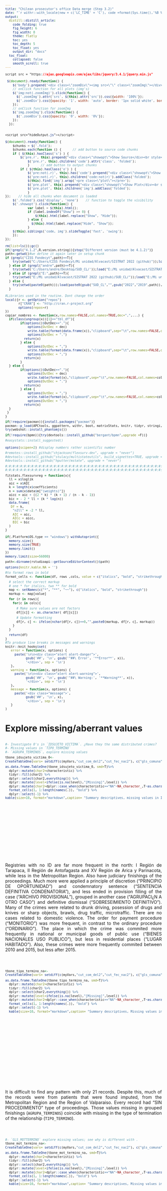 ```yaml
---
title: "Chilean prosecutor's office Data merge (Step 3.2)"
date: "`r withr::with_locale(new = c('LC_TIME' = 'C'), code =format(Sys.time(),'%B %d, %Y'))`"
output:
  distill::distill_article:
    code_folding: true
    fig_height: 6
    fig_width: 8
    theme: flatly
    toc: yes
    toc_depth: 5
    toc_float: yes
    output_dir: "docs"
  toc_float:
    collapsed: false
    smooth_scroll: true
---
```


```css
script src = "https://ajax.googleapis.com/ajax/libs/jquery/3.4.1/jquery.min.js"
```

```js
 $(document).ready(function() {
    $('body').prepend('<div class=\"zoomDiv\"><img src=\"\" class=\"zoomImg\"></div>');
    // onClick function for all plots (img's)
    $('img:not(.zoomImg)').click(function() {
      $('.zoomImg').attr('src', $(this).attr('src')).css({width: '100%'});
      $('.zoomDiv').css({opacity: '1', width: 'auto', border: '1px solid white', borderRadius: '5px', position: 'fixed', top: '50%', left: '50%', marginRight: '-50%', transform: 'translate(-50%, -50%)', boxShadow: '0px 0px 50px #888888', zIndex: '50', overflow: 'auto', maxHeight: '100%'});
    });
    // onClick function for zoomImg
    $('img.zoomImg').click(function() {
      $('.zoomDiv').css({opacity: '0', width: '0%'}); 
    });
  });
  
```

```css
<script src="hideOutput.js"></script> 
```

```js
$(document).ready(function() {    
	$chunks = $('.fold');    
	$chunks.each(function () {      // add button to source code chunks     
	if ( $(this).hasClass('s') ) {       
		$('pre.r', this).prepend("<div class=\"showopt\">Show Source</div><br style=\"line-height:22px;\"/>");
       		$('pre.r', this).children('code').attr('class', 'folded');     
       		}      // add button to output chunks     
		if ( $(this).hasClass('o') ) {       
			$('pre:not(.r)', this).has('code').prepend("<div class=\"showopt\">Show Output</div><br style=\"line-height:22px;\"/>");       
			$('pre:not(.r)', this).children('code:not(r)').addClass('folded');        // add button to plots       
			$(this).find('img').wrap('<pre class=\"plot\"></pre>');       
			$('pre.plot', this).prepend("<div class=\"showopt\">Show Plot</div><br style=\"line-height:22px;\"/>");       
			$('pre.plot', this).children('img').addClass('folded');      
			}   
});    // hide all chunks when document is loaded   
	$('.folded').css('display', 'none')    // function to toggle the visibility   
	$('.showopt').click(function() {     
			var label = $(this).html();     
			if (label.indexOf("Show") >= 0) {       
				$(this).html(label.replace("Show", "Hide"));     
			} else {
			  $(this).html(label.replace("Hide", "Show"));     
			}     
	$(this).siblings('code, img').slideToggle('fast', 'swing');   
	}); 
}); 

```

```{=html}
<style type="text/css">
.showopt {   
  background-color: #004c93;   color: #FFFFFF;    width: 100px;   height: 20px;   text-align: center;   vertical-align: middle !important;   float: right;   font-family: sans-serif;   border-radius: 8px; 
  }

.showopt:hover {     
        background-color: #dfe4f2;
        color: #004c93; 
        }  
pre.plot {   
        background-color: white !important; 
        } 
.tablelines table, .tablelines td, .tablelines th {
        border: 1px solid black;
        }

.centrado {
    text-align: center;
}

.table.center {
    margin-left:auto; 
    margin-right:auto;
  }

/* https://vivekjaiskumar.medium.com/css-is-and-not-selector-17c942ec83f :is()*/

/* Applies to outputs that are not code other than R*/

pre {
  overflow-x: auto !important;
}
pre code {
  word-wrap: normal !important;
  white-space: pre !important;
}
/*
pre:not(.sourceCode) { 
  white-space: nowrap !important;
}
*/
.sourceCode { /* Important gives precedence  */
  font-size: 10px !important;
  line-height: 50% !important;
}

body{ /* Normal  */
      text-align: justify;
  }

.superbigimage{
    overflow-y:scroll;
    height:350px;
    white-space: nowrap;
    overflow-x: auto; 
    width:100%;
}
.superbigimage img{
    overflow-y: scroll;
    overflow-x: hidden;
}

.message { color:#446C6E; font-family: monospace;font-size: 10px; line-height: 110%; font-weight: bold;}
div.blue { background-color:#e6f0ff; border-radius: 5px; padding: 5px; text-align: justify;}
div.red { background-color:#e6bab1; border-radius: 5px; padding: 5px; text-align: justify;}

.pandoc-table { /* Should add !important; but it seems no necessary  */
  margin-left:auto; /* To center */
  margin-right:auto;
  border-collapse: collapse;
  table-layout: auto;
  font-size: 11px;
  overflow-y: auto;
  max-height:450px !important;
  white-space: nowrap;
  overflow-x: auto; 
  width:450px;
}

.pandoc-table th {/* header */
text-align: center !important;
font-size: 10px;
padding: 0px;
}

.pandoc-table td {
text-align: left !important;
font-size: 9px;
padding: 0px;
}

.pandoc-table caption {
    text-align: left !important;
    font-size: 11px !important;
}

.controlly{
    overflow-y:scroll;
    height:350px;
    overflow-x: scroll; 
}

</style>
```
```{=html}
<!-- We gotta do each function to hide code and outputs per section, by every ID, we gotta create a different function -->
<script>
function myFunction1() {
    var x = document.getElementById("myDIV");
    if (x.style.display === "none") {
        x.style.display = "block";
    } else {
        x.style.display = "none";
    }
}
</script>

<script>
function myFunction2() {
    var x = document.getElementById("myDIV2");
    if (x.style.display === "none") {
        x.style.display = "block";
    } else {
        x.style.display = "none";
    }
}
</script>
```

```r
rm(list=ls());gc()
if(!grepl("4.1.2",R.version.string)){stop("Different version (must be 4.1.2)")}
path<-getwd()#we define it again later in setup chunk
if (grepl("CISS Fondecyt",path)==T){
    try(setwd("C:/Users/CISS Fondecyt/Mi unidad/Alvacast/SISTRAT 2022 (github)"));load("C:/Users/CISS Fondecyt/Mi unidad/Alvacast/SISTRAT 2022 (github)/12.Rdata")
  } else if (grepl("andre",path)==T){
    try(setwd('C:/Users/andre/Desktop/SUD_CL/'));load("E:/Mi unidad/Alvacast/SISTRAT 2022 (github)/12.Rdata")
  } else if (grepl("E:",path)==T){
    try(setwd("E:/Mi unidad/Alvacast/SISTRAT 2022 (github)/SUD_CL/"));load("E:/Mi unidad/Alvacast/SISTRAT 2022 (github)/12.Rdata")
  } else {
    try(setwd(paste0(path)));load(paste0(gsub("SUD_CL","",gsub("2022","2019",path)),"/12.Rdata"))
  }
```

```r
#Libraries used in the routine. Dont change the order
local({r <- getOption("repos")
       r["CRAN"] <- "http://cran.r-project.org" 
       options(repos=r)
})
copiar_nombres <- function(x,row.names=FALSE,col.names=TRUE,dec=",",...) {
  if(class(ungroup(x))[1]=="tbl_df"){
        if(options()$OutDec=="."){
            options(OutDec = dec)
            write.table(format(data.frame(x)),"clipboard",sep="\t",row.names=FALSE,col.names=col.names,...)
            options(OutDec = ".")
          return(x)
        } else {
            options(OutDec = ",")
            write.table(format(data.frame(x)),"clipboard",sep="\t",row.names=FALSE,col.names=col.names,...)
            options(OutDec = ",")
          return(x)    
        }
  } else {
        if(options()$OutDec=="."){
            options(OutDec = dec)
            write.table(format(x),"clipboard",sep="\t",row.names=FALSE,col.names=col.names,...)
            options(OutDec = ".")
          return(x)
        } else {
            options(OutDec = ",")
            write.table(format(x),"clipboard",sep="\t",row.names=FALSE,col.names=col.names,...)
            options(OutDec = ",")
          return(x)       
  }
 }
}  

if(!require(pacman)){install.packages("pacman")}
pacman::p_load(APCtools, ggpattern, withr, boot, matrixStats, knitr, tidyr, stringi,stringr, ggplot2, Hmisc, kableExtra, plotly, janitor, rbokeh, zoo, broom, sqldf, devtools, codebook, data.table, panelr, RColorBrewer, lsmeans, finalfit, ggiraph, sf, treemapify, dplyr, tidyverse, epiR, survminer, ggfortify, survMisc, foreign, reshape2, stargazer, tableone, MatchIt, cobalt, eha, igraph, Amelia, DiagrammeR, DiagrammeRsvg, rsvg, mstate, htmltools, webshot, flexsurv, muhaz, Metrics, rpivotTable, caret, polycor, ClusterR, flextable, ggstatsplot, ggside, daff, explore, sjPlot, compareGroups, job, missForest, showtext, ggpattern, distill, showtext, googleVis, tidylog, magick, dlookr, easystats, tidylog, install=F)
try(webshot::install_phantomjs())

if(!require(bpmn)){try(devtools::install_github("bergant/bpmn",upgrade =F))}

#easystats::install_suggested()


options(scipen=2) #display numbers rather scientific number

#remotes::install_github("chjackson/flexsurv-dev", upgrade = "never")
#devtools::install_github("stulacy/multistateutils", build_vignettes=TRUE, upgrade = "never")
#devtools::install_github("hputter/mstate", upgrade = "never")

#:#:#:#:#:#:#:#:#:#:#:#:#:#:#:#:#:#:#:#:#:#:#:#:#:#:#:#:#:#:#:#:#:#:#:#:#:#:#:#:#:#:#:#:#:#:#:#:#:#:#:#:#:#:#:
#:#:#:#:#:#:#:#:#:#:#:#:#:#:#:#:#:#:#:#:#:#:#:#:#:#:#:#:#:#:#:#:#:#:#:#:#:#:#:#:#:#:#:#:#:#:#:#:#:#:#:#:#:#:#:

fitstats.flexsurvreg = function(x){
  ll = x$loglik
  aic = x$AIC
  k = length(x$coefficients)
  n = sum(x$data$m["(weights)"])
  aicc = aic + ((2 * k) * (k + 1) / (n - k - 1))
  bic = - 2 * ll + (k * log(n))
  data.frame(
   Df = k,
    "n2ll" = -2 * ll,
    AIC = aic,
    AICc = aicc,
    BIC = bic
  )
}


if(.Platform$OS.type == "windows") withAutoprint({
  memory.size()
  memory.size(TRUE)
  memory.limit()
})
memory.limit(size=56000)

path<-dirname(rstudioapi::getSourceEditorContext()$path)

options(knitr.kable.NA = '')

#to format rows in bold
format_cells <- function(df, rows ,cols, value = c("italics", "bold", "strikethrough")){

  # select the correct markup
  # one * for italics, two ** for bold
  map <- setNames(c("*", "**", "~~"), c("italics", "bold", "strikethrough"))
  markup <- map[value]  

  for (r in rows){
    for(c in cols){

      # Make sure values are not factors
      df[[c]] <- as.character( df[[c]])

      # Update formatting
      df[r, c] <- ifelse(nchar(df[r, c])==0,"",paste0(markup, df[r, c], markup))
    }
  }

  return(df)
}
#To produce line breaks in messages and warnings
knitr::knit_hooks$set(
   error = function(x, options) {
     paste('\n\n<div class="alert alert-danger">',
           gsub('##', '\n', gsub('^##\ Error', '**Error**', x)),
           '</div>', sep = '\n')
   },
   warning = function(x, options) {
     paste('\n\n<div class="alert alert-warning">',
           gsub('##', '\n', gsub('^##\ Warning:', '**Warning**', x)),
           '</div>', sep = '\n')
   },
   message = function(x, options) {
     paste('<div class="message">',
           gsub('##', '\n', x),
           '</div>', sep = '\n')
   }
)
```

# Explore missing/aberrant values

::: controlly
```r
#- Investigate 0's in `IDSUJETO_VICTIMA`. ¿Have they the same distributed crimes?
#- Missing values in `TIPO_TERMINO`
#- `AGRUPA_TERMINOS`, explore missing values

tbone_idsujeto_victima_0<-
CreateTableOne(vars= setdiff(c(myVars,"cut_com_del2","cut_fec_nac2"), c("gls_comuna", "gls_sitiosuceso","tipo_sujeto_vic", "gls_materia", "encontrado_como_victima",  "reg")), data=  dplyr::mutate(Base_fiscalia_v7, idsujeto_victima_0=ifelse(idsujeto_victima==0,1,0),cut_fec_nac2=cut2(imp_birth_date, cuts=as.Date(attr(binning(as.numeric(imp_birth_date)),"breaks"))),cut_com_del2=cut2(fec_comision_simple, cuts=as.Date(attr(binning(as.numeric(fec_comision_simple)),"breaks")))) %>% data.table(), factorVars = setdiff(catVars, c("gls_comuna", "gls_sitiosuceso", "reg")), smd=T, strata=c("idsujeto_victima_0"), addOverall = T, includeNA=T,test=T)

as.data.frame.TableOne(tbone_idsujeto_victima_0, smd=T)%>% 
  dplyr::mutate(char2=characteristic) %>% 
  tidyr::fill(char2) %>% 
  dplyr::select(char2,everything()) %>% 
  dplyr::mutate(level=ifelse(is.na(level),"[Missing]",level)) %>% 
  dplyr::mutate(char2=dplyr::case_when(characteristic=="NA"~NA_character_,T~as.character(characteristic))) %>% 
  format_cells(1, 1:length(names(.)), "bold") %>%
  dplyr::select(-1) %>% 
kable(size=10, format="markdown",caption= "Summary descriptives, missing values in ID of the victim (1)")
```
:::

<br>

Registries with no ID are far more frequent in the north: I Región de Tarapaca, II Región de Antofagasta and XV Región de Arica y Parinacota, while less in the Metropolitan Region. Also have judiciary finishings of the proceedings. Much more were applied a principle of discretion ("PRINCIPIO DE OPORTUNIDAD") and condemnatory sentence ("SENTENCIA DEFINITIVA CONDENATORIA"), and less ended in provision filling of the case ("ARCHIVO PROVISIONAL"), grouped in another case ("AGRUPACI¿N A OTRO CASO") and definitive dismissal ("SOBRESEIMIENTO DEFINITIVO"). Many of the crimes were related to drunk driving, posession of drugs and knives or sharp objects, brawls, drug traffic, microtraffic. There are no cases related to domestic violence. The order for payment procedure ("MONITORIO") was more frequent, in contrast to the ordinary procedure ("ORDINARIO"). The place in which the crime was commited more frequently in national or municipal goods of public use ("BIENES NACIONALES USO PUBLICO"), but less in residential places ("LUGAR HABITADO"). Also, these crimes were more frequently commited between 2010 and 2015, but less after 2015.

<br>

::: controlly
```r
tbone_tipo_termino_na<-
CreateTableOne(vars= setdiff(c(myVars,"cut_com_del2","cut_fec_nac2"), c("gls_comuna", "gls_sitiosuceso", "tipo_sujeto_vic ", "reg", "gls_materia")), data=  dplyr::mutate(Base_fiscalia_v7, tipo_termino_NA=ifelse(is.na(tipo_termino),1,0),cut_fec_nac2=cut2(imp_birth_date, cuts=as.Date(attr(binning(as.numeric(imp_birth_date)),"breaks"))),cut_com_del2=cut2(fec_comision_simple, cuts=as.Date(attr(binning(as.numeric(fec_comision_simple)),"breaks")))) %>% data.table(), factorVars = setdiff(catVars, c("gls_comuna", "gls_sitiosuceso", "reg")), smd=T, strata="tipo_termino_NA", addOverall = T, includeNA=T,test=T)

as.data.frame.TableOne(tbone_tipo_termino_na, smd=T)%>% 
  dplyr::mutate(char2=characteristic) %>% 
  tidyr::fill(char2) %>% 
  dplyr::select(char2,everything()) %>% 
  dplyr::mutate(level=ifelse(is.na(level),"[Missing]",level)) %>% 
  dplyr::mutate(char2=dplyr::case_when(characteristic=="NA"~NA_character_,T~as.character(characteristic))) %>%
  format_cells(1, 1:length(names(.)), "bold") %>%
  dplyr::select(-1) %>% 
  kable(size=10, format="markdown",caption= "Summary descriptives, Missing values in Termination of the relationship(1)", format.args = list(decimal.mark = ".", big.mark = ","))
```
:::

<br>

It is difficult to find any pattern with only 21 records. Despite this, much of the records were from patients that were found imputed, from the Metropolitan Region and the Region of Valparaiso. Every record had "SIN PROCEDIMIENTO" type of proceedings. Those values missing in grouped finishings (`AGRUPA_TERMINOS`) coincide with missing in the type of termination of the relationship (`TIPO_TERMINO`).

<br>

::: controlly
```r
#- `GLS_MOTTERMINO` explore missing values; see why is different with . 
tbone_mot_termino_na<-
CreateTableOne(vars= setdiff(c(myVars,"cut_com_del2","cut_fec_nac2"), c("gls_comuna", "gls_sitiosuceso", "tipo_sujeto_vic ", "reg", "gls_mottermino", "encontrado_como_victima","gls_materia")), data=  dplyr::mutate(Base_fiscalia_v7, mot_termino_NA=ifelse(is.na(gls_mottermino),1,0),cut_fec_nac2=cut2(imp_birth_date, cuts=as.Date(attr(binning(as.numeric(imp_birth_date)),"breaks"))),cut_com_del2=cut2(fec_comision_simple, cuts=as.Date(attr(binning(as.numeric(fec_comision_simple)),"breaks")))) %>% data.table(), factorVars = setdiff(catVars, c("gls_comuna", "gls_sitiosuceso", "reg", "tipo_termino")), smd=T, strata=c("mot_termino_NA","encontrado_como_imputado"), addOverall = T, includeNA=T,test=T)

as.data.frame.TableOne(tbone_mot_termino_na, smd=T)%>% 
  dplyr::mutate(char2=characteristic) %>% 
  tidyr::fill(char2) %>% 
  dplyr::select(char2,everything()) %>% 
  dplyr::mutate(level=ifelse(is.na(level),"[Missing]",level)) %>% 
  dplyr::mutate(char2=dplyr::case_when(characteristic=="NA"~NA_character_,T~as.character(characteristic))) %>% 
  format_cells(1, 1:length(names(.)), "bold") %>%
  dplyr::select(-1) %>% 
  kable(size=10, format="markdown",caption= "Summary descriptives, Missing values in the Cause of termination of the relationship(1) & Found as an imputed (YES)")  
```
:::

<br>

As seen in the Table above, people missing values in the cause of the termination of the relationship (`GLS_MOTTERMINO`) were more frequently found as an imputed, had no records in in the type of termination "SALIDA NO JUDICIAL" and much more in "SALIDA JUDICIAL" (judicial intervention rather no judicial intervention). In summary, these cases correspond to suspended proceedings (non-missing values in `GLS_MOTSUSPENSION`). Also these records seem to be linked with compensation agreements, temporary dismissal, and conditional suspension of proceedings. Were more frequent in crimes such as thefts ("HURTOS"), injuries, but less frequent in misdemeanours ("FALTAS") or burglaries ("ROBOS"). They also were more frequent in cases with a relation to VIF. They also were more frequent in the Metropolitan Region, but less frequent in the Region of Valparaiso. Notably, these cases does not seem to have further changes in the causes (`MARCA_SUSPENSION_43` to `CLASIFICACION_PENA_55`). Another characteristic worth mentioning is that these type of records have continued to grow steadily since 2015 in the date of the commission of the crime.

We also explored end of the proceedings with `r message(paste0("Administrative annulment:\n(p= ",format(nrow(unique(subset(Base_fiscalia_v7,agrupa_terminos=="ANULACI¿N ADMINISTRATIVA","rut_enc_saf"))),big.mark=","),";\n RUCs= ", format(nrow(unique(subset(Base_fiscalia_v7,agrupa_terminos=="ANULACI¿N ADMINISTRATIVA","ruc"))), big.mark=","),";\nn= ", format(nrow(subset(Base_fiscalia_v7,agrupa_terminos=="ANULACI¿N ADMINISTRATIVA","rut_enc_saf")), big.mark=",")))`.

<br>

::: controlly
```r
tbone_agrup_ter_anul<-
CreateTableOne(vars= setdiff(c(myVars,"cut_com_del2","cut_fec_nac2"), c("gls_comuna", "gls_sitiosuceso", "tipo_sujeto_vic ", "reg", "gls_mottermino", "encontrado_como_victima", "gls_materia")), data=  dplyr::mutate(Base_fiscalia_v7, agrupa_terminos_anul=ifelse(agrupa_terminos=="ANULACI¿N ADMINISTRATIVA",1,0),cut_fec_nac2=cut2(imp_birth_date, cuts=as.Date(attr(binning(as.numeric(imp_birth_date)),"breaks"))),cut_com_del2=cut2(fec_comision_simple, cuts=as.Date(attr(binning(as.numeric(fec_comision_simple)),"breaks")))) %>% data.table(), factorVars = setdiff(catVars, c("gls_comuna", "gls_sitiosuceso", "reg", "tipo_termino")), smd=T, strata=c("agrupa_terminos_anul", "encontrado_como_imputado"), addOverall = T, includeNA=T,test=T)

as.data.frame.TableOne(tbone_agrup_ter_anul, smd=T)%>% 
  dplyr::mutate(char2=characteristic) %>% 
  tidyr::fill(char2) %>% 
  dplyr::select(char2,everything()) %>% 
  dplyr::mutate(level=ifelse(is.na(level),"[Missing]",level)) %>% 
  dplyr::mutate(char2=dplyr::case_when(characteristic=="NA"~NA_character_,T~as.character(characteristic))) %>% 
  format_cells(1, 1:length(names(.)), "bold") %>%
  dplyr::select(-1) %>% 
  kable(size=10, format="markdown",caption= "Summary descriptives, Values in the Cause of termination of the relationship, Administrative annulment(1) & Found as an imputed (YES)")
```
:::

<br>

Those records that were nullified as a type of termination of the relationship, were more frequently patients found as imputed, with more missing values in the type of victim. Also, more were concentrated in the Metropolitan Region & VIII Bio-Bio, but less were in VI Region of O'Higgins and VII Maule. More records had the value "DENUNCIADO" in the type of imputed, but less with the category "IMPUTADO". Lastly, every record were terminated without a proceeding ("SIN PROCEDIMIENTO"). Notably, these cases does not seem to have further changes in the causes (`MARCA_SUSPENSION_43` to `CLASIFICACION_PENA_55`).They also were much less frequent in cases with a relation to VIF. In terms of date of commision of the crime, there were more records in 2018 to 2020, but less from 1972 to 2011-05.

We also explored end of the proceedings with `r message(paste0("Grouped to another case:\n(p= ",format(nrow(unique(subset(Base_fiscalia_v7,agrupa_terminos=="AGRUPACI¿N A OTRO CASO","rut_enc_saf"))),big.mark=","),";\n RUCs= ", format(nrow(unique(subset(Base_fiscalia_v7,agrupa_terminos=="AGRUPACI¿N A OTRO CASO","ruc"))), big.mark=","),";\nn= ", format(nrow(subset(Base_fiscalia_v7,agrupa_terminos=="AGRUPACI¿N A OTRO CASO","rut_enc_saf")), big.mark=",")))`.

<br>

::: controlly
```r
tbone_agrup_ter_agrup<-
CreateTableOne(vars= setdiff(c(myVars,"cut_com_del2","cut_fec_nac2"), c("gls_comuna", "gls_sitiosuceso", "tipo_sujeto_vic ", "reg", "gls_mottermino", "encontrado_como_victima", "gls_materia")), data=  dplyr::mutate(Base_fiscalia_v7, agrupa_terminos_agrup=ifelse(agrupa_terminos=="AGRUPACI¿N A OTRO CASO",1,0),cut_fec_nac2=cut2(imp_birth_date, cuts=as.Date(attr(binning(as.numeric(imp_birth_date)),"breaks"))),cut_com_del2=cut2(fec_comision_simple, cuts=as.Date(attr(binning(as.numeric(fec_comision_simple)),"breaks")))) %>% data.table(), factorVars = setdiff(catVars, c("gls_comuna", "gls_sitiosuceso", "reg", "tipo_termino")), smd=T, strata=c("agrupa_terminos_agrup","encontrado_como_imputado"), addOverall = T, includeNA=T,test=T)

as.data.frame.TableOne(tbone_agrup_ter_agrup, smd=T)%>% 
  dplyr::mutate(char2=characteristic) %>% 
  tidyr::fill(char2) %>% 
  dplyr::select(char2,everything()) %>% 
  dplyr::mutate(level=ifelse(is.na(level),"[Missing]",level)) %>% 
  dplyr::mutate(char2=dplyr::case_when(characteristic=="NA"~NA_character_,T~as.character(characteristic))) %>% 
  format_cells(1, 1:length(names(.)), "bold") %>%
  dplyr::select(-1) %>% 
  kable(size=10, format="markdown",caption= "Summary descriptives, Values in the Cause of termination of the relationship, Grouped to another case(1) & Found as an imputed (YES)")
```
:::

<br>

Among those records grouped to another case, more cases were found as a victim, more committed the crime in the south of the Metropolitan Region and more corresponded to Region del Bio Bio. Every record finished with other terms as judiciary proceedings ("OTROS T¿RMINOS"), more  crimes against the public faith ("DELITOS CONTRA LA FE PÚBLICA"), more corresponded to crimes of criminal relevance ("HECHOS DE RELEVANCIA CRIMINAL"), less  misdemeanours ("FALTAS"), thefts ("HURTOS") and burglaries ("ROBOS"). Also more had a relationship with the victim because of domestic violence. Every record had a missing cause of suspension, possibly because every record had no proceedings. There are no sentences with imprisonment. Crimes were committed more frequently starting from 2017.

<br>

::: controlly
```r
#- `TIPO_SUJETO_VIC` that are victims and imputed at the same time

tbone_suj_vic_imp<-
CreateTableOne(vars= setdiff(c(myVars,"cut_com_del2","cut_fec_nac2"), c("gls_comuna", "gls_sitiosuceso", "tipo_sujeto_vic", "reg", "gls_mottermino", "encontrado_como_victima", "gls_materia")), data=  dplyr::mutate(Base_fiscalia_v7, vicimp=ifelse(encontrado_como_victima=="SI"& encontrado_como_imputado=="SI",1,0),cut_fec_nac2=cut2(imp_birth_date, cuts=as.Date(attr(binning(as.numeric(imp_birth_date)),"breaks"))),cut_com_del2=cut2(fec_comision_simple, cuts=as.Date(attr(binning(as.numeric(fec_comision_simple)),"breaks")))) %>% data.table(), factorVars = setdiff(catVars, c("gls_comuna", "gls_sitiosuceso", "reg", "tipo_termino")), smd=T, strata="vicimp", addOverall = T, includeNA=T,test=T)

as.data.frame.TableOne(tbone_suj_vic_imp, smd=T)%>% 
  dplyr::mutate(char2=characteristic) %>% 
  tidyr::fill(char2) %>% 
  dplyr::select(char2,everything()) %>% 
  dplyr::mutate(level=ifelse(is.na(level),"[Missing]",level)) %>% 
  dplyr::mutate(char2=dplyr::case_when(characteristic=="NA"~NA_character_,T~as.character(characteristic))) %>% 
  format_cells(1, 1:length(names(.)), "bold") %>%
  dplyr::select(-1) %>% 
  kable(size=10, format="markdown",caption= "Summary descriptives, Relationships of people both victim and accused(1)")
```
:::

<br>

All of the registries both accused and victim were indicated as a victim in the type of subject, were more frequently in the Metropolitan Region (excepting Western sector), more relationships ended without a judicial intervention, applying the principle of discretion ("PRINCIPIO DE OPORTUNIDAD"), compensation agreements ("ACUERDO REPARATORIO") or provision filling of the case ("ARCHIVO PROVISIONAL"), but less a condemnatory sentence ("SENTENCIA DEFINITIVA CONDENATORIA"). Most of them were inflictions/injuries ("LESIONES"). The proceedings corresponded more to ordinary ("ORDINARIO") or no proceedings, and were committed more in residential cohabited location.

<br>

::: controlly
```r
#- `TIPO_SUJETO_VIC` 

tbone_suj_tip_suj_novic<-
CreateTableOne(vars= setdiff(c(myVars,"cut_com_del2","cut_fec_nac2"), c("gls_comuna", "gls_sitiosuceso", "tipo_sujeto_vic", "reg", "encontrado_como_victima", "gls_mottermino")), data=  dplyr::mutate(Base_fiscalia_v7, diff_vic_tip_suj=ifelse((tipo_sujeto_vic==6),0,1),cut_fec_nac2=cut2(imp_birth_date, cuts=as.Date(attr(binning(as.numeric(imp_birth_date)),"breaks"))),cut_com_del2=cut2(fec_comision_simple, cuts=as.Date(attr(binning(as.numeric(fec_comision_simple)),"breaks")))) %>% data.table(), factorVars = setdiff(catVars, c("gls_comuna", "gls_sitiosuceso", "reg", "tipo_termino")), smd=T, strata="diff_vic_tip_suj", addOverall = T, includeNA=T,test=T)

as.data.frame.TableOne(tbone_suj_tip_suj_novic, smd=T)%>% 
  dplyr::mutate(char2=characteristic) %>% 
  tidyr::fill(char2) %>% 
  dplyr::select(char2,everything()) %>% 
  dplyr::mutate(level=ifelse(is.na(level),"[Missing]",level)) %>% 
  dplyr::mutate(char2=dplyr::case_when(characteristic=="NA"~NA_character_,T~as.character(characteristic))) %>% 
  format_cells(1, 1:length(names(.)), "bold") %>%
  dplyr::select(-1) %>% 
  kable(size=10, format="markdown",caption= "Summary descriptives, Types of Victim as Victim vs. Others (1)")
```
:::

<br>

Those cases in which the type of subject that is a victim did not have the value of "victim (6)", corresponded to records with the following characteristics: every record the patient was found as imputed, most ended with judiciary proceedings, had more condemnatory or of acquittal sentence ("SENTENCIA DEFINITIVA CONDENATORIA" and "ABSOLUTAORIA") and definitive dismissal ("SOBRESEIMIENTO DEFINITIVO") but less provision filling of the case ("ARHIVO PROVISIONAL"). Crimes were much more related to sex-related (specially one to a child under 14 years of age), quasi-delicts ("CUASIDELITOS") or against public trust ("CONTRA LA FE PÚBLICA"), less had a  relationship with the victim because of domestic violence, more were on ordinary proceedings ("ORDINARIO") and accelerated ("ABREVIADO"), while less on payment procedure (“MONITORIO”). Also more occured in residential places ("LUGAR HABITADO") while less in public or social associations ("ORGANIZACION PÚBLICA Y/O SOCIAL"). Less crimes were committed in the Metropolitan Region ("Región Metropolitana") de Santiago	but more in IV Región de Coquimbo. more patients were sentenced to a term of ordinary imprisonment ("PRESIDIO MENOR"), and more frequently from 1 to 60 days in prison. Also more crimes were committed between 1972- mid 2010, declining from 2018, and were more frequent in people born in 1992 and afterwards.

::: controlly
```r
table(Base_fiscalia_v7$region_delito,Base_fiscalia_v7$reg,Base_fiscalia_v7$gls_region, exclude=NULL) %>% melt() %>% dplyr::filter(value>0)%>% dplyr::arrange(Var1, -value) %>% 
  kable(size=10, format="markdown",caption= "Differences between 'region_delito', 'reg' and 'gls_region'", col.names=c("region_delito", "reg", "gls_region", "count"))
#it has "region metropolitana" alone
```
:::

<br>

We should use `region_delito`, because we are not trying to evaluate the performance of each prosecutor's office, but the crime itself. However `region_delito` have "Not defined" and blank values. For research purposes only, we replaced these values with the region of the office in which the patient participated as imputed or victim.

<br>

## Crimes

```r
# - `FAMILIA_DELITO` explore whether crimes that were in a family are no longer there or viceversa
message(paste0("Number of crime codes that are members of"));message(paste0("more than one family of crimes: ",
Base_fiscalia_v7 %>% 
    janitor::tabyl(cod_delito, familia_delito) %>% 
    data.frame() %>% 
    dplyr::mutate(sum_n=rowSums(dplyr::select(dplyr::mutate_all(.,~ifelse(.==0,0,1)),-1),na.rm=T)) %>%
  dplyr::filter(sum_n>1) %>% nrow()))
```

<br>

See cases in which `COD_DELITO` with value 0 is "Not defined"

```r
crime_cod_label<-
dplyr::distinct(Base_fiscalia_v7[,c("cod_delito","gls_materia")],cod_delito,.keep_all = T)

# - `COD_DELITO`. explore deprecated crimes
crimes_no_cases<-
Base_fiscalia_v7 %>% 
  dplyr::mutate(cut_fec_nac2=cut2(imp_birth_date, cuts=as.Date(attr(binning(as.numeric(imp_birth_date)),"breaks"))),cut_com_del2=cut2(fec_comision_simple-1, cuts=as.Date(attr(binning(as.numeric(fec_comision_simple)),"breaks")))) %>% data.table() %>% 
  janitor::tabyl(cut_com_del2,cod_delito) %>% 
  reshape2::melt() %>%
   dplyr::filter(value==0)%>%
  dplyr::distinct(variable)
# create a vector with crimes that have 0 cases in one determined date window

invisible("Its normal if there is a value that is not includeed in the categorization. It is because of the nature of the cut of equal parts in the dates")

(
Base_fiscalia_v7 %>% 
  dplyr::mutate(cut_fec_nac2=cut2(imp_birth_date, cuts=as.Date(attr(binning(as.numeric(imp_birth_date)),"breaks"))),cut_com_del2=cut2(fec_comision_simple-1, cuts=as.Date(attr(binning(as.numeric(fec_comision_simple)),"breaks")))) %>% data.table() %>% 
  janitor::tabyl(cut_com_del2,cod_delito) %>% 
  reshape2::melt() %>%
    dplyr::filter(cut_com_del2!="1972-12-20") %>% 
  ungroup()%>%
  dplyr::filter(variable %in% as.numeric(unlist(crimes_no_cases)))%>%
  dplyr::left_join(dplyr::mutate(crime_cod_label,cod_delito=as.factor(cod_delito)), by=c("variable"="cod_delito")) %>% 
  dplyr::mutate(var=factor(variable), lab=paste0("cod= ",var,"\ndetail= ",gls_materia,"\n Count= ",value), log_value=dplyr::case_when(value==1~0.345,value==0~log(1.1),T~log(value)))%>%
   dplyr::group_by(var)%>%
   ggplot(aes(x=cut_com_del2, y= jitter(log_value,factor = .5),color=var, group=var, text=lab))+
   geom_line()+ #position="stack"
    scale_color_manual(values= colorspace::rainbow_hcl(2e2))+
    theme_blank()+
    theme(legend.position='none')
)%>%
  ggplotly(tooltip="text") %>% 
  layout(xaxis= list(title= "Dates", tickangle= 90), yaxis= list(title = "count"))
```

<br>

::: controlly
```r
invisible("Its normal if there is a value that is not includeed in the categorization. It is because of the nature of the cut of equal parts in the dates")

Base_fiscalia_v7 %>% 
  dplyr::mutate(cut_fec_nac2=cut2(imp_birth_date, cuts=as.Date(attr(binning(as.numeric(imp_birth_date)),"breaks"))),cut_com_del2=cut2(fec_comision_simple-1, cuts=as.Date(attr(binning(as.numeric(fec_comision_simple)),"breaks")))) %>% data.table() %>% 
  janitor::tabyl(cut_com_del2,cod_delito) %>% 
  reshape2::melt() %>%
    dplyr::filter(cut_com_del2!="1972-12-20") %>% 
  dplyr::left_join(dplyr::mutate(crime_cod_label,cod_delito=as.factor(cod_delito)), by=c("variable"="cod_delito")) %>% 
  ungroup()%>%
  dplyr::filter(variable %in% as.numeric(unlist(crimes_no_cases)))%>%
#format_cells(1, 1:length(names(.)), "bold") %>%
  kable(size=10, format="markdown",caption= "Crimes that had a null count in one time window", col.names=c("Dates","Crime (Code)", "Count","Details"))
```
:::

<br>

We explored the relationship between the ID of the crime by each RUC, with the code of the crime.

::: controlly 
```r
#- Explore differences of `IDDELITO` with `cod_delito`.
Base_fiscalia_v7 %>% 
  dplyr::group_by(cod_delito,iddelito) %>% 
  summarise(n=n()) %>% 
  head(20) %>% 
  kable(size=10, format="markdown",caption= "ID of crimes in each cause, by the code of crime (First 20 cases)", col.names=c("Crime code","Crime ID", "Count")) 
```
:::

```r
message(paste0("More than one distinct crime codes by ID of crime= ",
Base_fiscalia_v7 %>% 
  dplyr::group_by(iddelito) %>% 
  summarise(n=n_distinct(cod_delito)) %>% 
  dplyr::filter(n>1) %>% 
  nrow()))
```

## End of the proceedings

::: controlly 
```r
table(Base_fiscalia_v7$tipo_termino,Base_fiscalia_v7$agrupa_terminos, Base_fiscalia_v7$gls_mottermino) %>% melt() %>% dplyr::arrange(Var1, Var2,-value) %>%  dplyr::filter(value!=0) %>% 
    kable(size=10, format="markdown",caption= "Differences between 'tipo_termino', 'agrupa_terminos' and 'gls_mottermino'", col.names=c("tipo_termino", "agrupa_terminos", "gls_mottermino","count"))
```
:::

<br>

We compared cases that ended with a condemnatory sentence vs. other types of endings.

<br>

::: controlly 
```r
tbone_sent_def_cond<-
CreateTableOne(vars= setdiff(c(myVars,"cut_com_del2","cut_fec_nac2"), c("gls_comuna", "gls_sitiosuceso", "tipo_sujeto_vic", "reg", "encontrado_como_victima", "gls_mottermino")), data=  dplyr::mutate(Base_fiscalia_v7, sent_def_cond=ifelse(agrupa_terminos=="SENTENCIA DEFINITIVA CONDENATORIA",1,0),cut_fec_nac2=cut2(imp_birth_date, cuts=as.Date(attr(binning(as.numeric(imp_birth_date)),"breaks"))),cut_com_del2=cut2(fec_comision_simple, cuts=as.Date(attr(binning(as.numeric(fec_comision_simple)),"breaks")))) %>% data.table(), factorVars = setdiff(catVars, c("gls_comuna", "gls_sitiosuceso", "reg", "tipo_termino")), smd=T, strata=c("sent_def_cond", "encontrado_como_imputado"), addOverall = T, includeNA=T,test=T)

as.data.frame.TableOne(tbone_sent_def_cond, smd=T)%>% 
  dplyr::mutate(char2=characteristic) %>% 
  tidyr::fill(char2) %>% 
  dplyr::select(char2,everything()) %>% 
  dplyr::mutate(level=ifelse(is.na(level),"[Missing]",level)) %>% 
  dplyr::mutate(char2=dplyr::case_when(characteristic=="NA"~NA_character_,T~as.character(characteristic))) %>% 
  format_cells(1, 1:length(names(.)), "bold") %>%
  dplyr::select(-1) %>% 
  kable(size=10, format="markdown",caption= "Summary descriptives, Condemnatory sentence (1) & Found as an imputed (YES)")
```
:::

<br>

We notice that records with condemnatory sentences were found exclusively as imputed. Also less frequently corresponded to patients found as victim as the type of victim. Were in concentrated more in Regions Antofagasta, Tarapaca, Los Lagos y Los Rios, but less in the Metropolitan Region. As expected, every record ended with judiciary proceedings. Cases had more misdemeanours ("FALTAS"), thefts ("HURTOS"), crimes of special laws ("DELITOS DE LEYES ESPECIALES"), and other crimes ("OTROS DELITOS"), while less economic and tax crimes ("DELITOS ECONÓMICOS Y TRIBUTARIOS") and crimes against personal freedom and privacy ("DELITOS CONTRA LA LIBERTAD E INTIMIDAD DE LAS PERSONAS"). here are less cases related to domestic violence. Regarding the judiciary procedures, the order for payment ("MONITORIO"), accelerated ("ABREVIADO") and simplified/streamlined ("SIMPLIFICADO") were more frequent. More crimes were committed in malls or business locals and public domains, while less at residential places (“LUGAR HABITADO”). More had more other precautionary measures (Art. 155), pretrial detention (PP), juvenile detention (IP). Crimes were committd more frequently between 2010 and mid-2011, and between February 2013 and June 2016, while less starting from June 2017 (**maybe due to delayed times in finishing the proceedings**). Patients born between 1930 and 1963 were less frequent, while more were born between July 1983 and 1992.

<br>

<!---
+ frecuente imputado
- sujeto víctima como víctima
+ Antofagasta, Tarapacá, Los lagos y Los Ríos
- RM Centro Norte, RM Occidente y RM Sur
Todos Salida Judicial 
+ TRÁFICO ILÍCITO DE DROGAS ART. 3 LEY Nº 20.000., ROBO EN LUGAR NO HABITADO. ART. 442., RIÑA PÚBLICA 496 Nº 10 CÓDIGO PENAL, RECEPTACIÓN. ART. 456 BIS A, PORTE DE ARMA CORTANTE O PUNZANTE (288 bis), PORTE ILEGAL DE ARMA DE FUEGO, MUNIC.Y OTR.SUJETAS A CONTROL,OTROS DELITOS DE LA LEY 20.000, OTROS DELITOS CONTEMPLADOS EN LEY DE PROPIEDAD INTELECTUAL, OTRAS FALTAS CÓDIGO PENAL, OCULTACIÓN DE IDENTIDAD 496 Nº5 CÓDIGO PENAL, OCULTACIÓN DE IDENT. CONTROL PREV. 496 Nº 5 Y 12 LEY 20.931, MICROTRÁFICO (TRÁFICO DE PEQUEÑAS CANTID. ART. 4 LEY 20000), HURTO SIMPLE POR UN VALOR DE MEDIA A 4 UTM, HURTO FALTA 494 BIS CÓDIGO PENAL, HOMICIDIO, FALTA DE RESPETO A LA AUTORIDAD PÚBLICA 495 Nº4 CÓDIGO PENAL, CONSUMO/PORTE EN LUG. PÚB.O PRIV. CON PREV.CONCIERTO(ART.50), CONSUMO/PORTE DE DROGAS EN LUGARES CALIFICADOS (ART.51), CONDUCCIÓN EBRIEDAD CON O SIN DAÑO O LES. LEVE 196 INC. 1, CONDUCCIÓN ESTADO DE EBRIEDAD CON RESULTADO DE LESIONES., CONDUC EBRIEDAD C/SUSP LICENCIA ART 196,209 LEY TRANSITO, ARROJAMIENTO DE PIEDRAS U OTROS OBJETOS (496 Nº26 Cód.Penal)			
- ROBO CON VIOLENCIA. ART.436 inc. 1º 433, 438, 439, ROBO CON INTIMIDACIÓN . ART. 433, 436 INC 1º 438., OTROS HECHOS, MALTRATO HABITUAL (VIOLENCIA INTRAFAMILIAR), LESIONES en general, ESTAFAS Y OTRAS DEFRAUDACIONES CONTRA PARTICULARES, DESACATO (Art. 240 Código de Procedimiento Civil), DAÑOS SIMPLES. ART. 487., DAÑO FALTA (495 N° 21 Código Penal) , CUASIDELITO DE LESIONES. ART 490, 491 INC 2° Y 492., AMENAZAS SIMPLES CONTRA PERSONAS Y PROPIEDADES ART. 296 Nº3., AMENAZAS CONDIC. CONTRA PERSONAS Y PROP. ART. 296 1 y 2, 297	
+ FALTAS,HURTOS,OTROS DELITOS, DELITOS DE LEYES ESPECIALES	
- DELITOS CONTRA LA LIBERTAD E INTIMIDAD DE LAS PERSONAS, DELITOS ECONÓMICOS Y TRIBUTARIOS.
- Relación VIFSAF
+ Procedimiento término: MONITORIO,ABREVIADO, SIMPLIFICADO; - MONITORIO, nadie SIN PROCEDIMIENTO
+ ESTABLECIMIENTO COMERCIAL, BIENES NACIONALES USO PUBLICO		
- LUGAR HABITADO O DESTINADO A LA HABITACION Y SUS DEPENDENCIAS
+ medidas_155, medidas_pp, medidas_ip , marca_suspension_43 
+ marca_pena_44, marca_multa_45 
+ Desde [2009-12-20, a ,2011-05-27; Desde 2013-02-23 a 2016-06-22
- Desde 2017-06-28,
- en nacidos desde 1930-01-18,1963-06-08
+ nacidos entre 1983-07-04 y 1992-12-13
--->

<br>

# Date of commission of the crime

we get a glance at the distribution of the dates.

```r
#invisible("see applyrulesage4 chunk in Fiscalia_merge2.Rmd")
#https://www.efta.int/sites/default/files/RvalPart3.pdf
#https://books.google.cl/books?id=3slJDwAAQBAJ&pg=PA160&lpg=PA160&dq=%22errorlocate%22&source=bl&ots=PjMI_G_1ja&sig=ACfU3U03eKo_UALC12_ND1oulbUB6iNsgg&hl=es-419&sa=X&ved=2ahUKEwjPx-ar9tr5AhWRBLkGHYbhBOE4HhDoAXoECAIQAw#v=onepage&q=%22errorlocate%22&f=false

cbind(cat="Date of comission of the crime",
      Base_fiscalia_v7 %>% 
          dplyr::summarise(min = min(fec_comision_simple, na.rm=T),
                           p025=as.Date(quantile(unclass(fec_comision_simple), .025, na.rm=T), origin = "1970-01-01"),p25=as.Date(quantile(unclass(fec_comision_simple), .25, na.rm=T), origin = "1970-01-01"), p50=as.Date(quantile(unclass(fec_comision_simple), .5, na.rm=T), origin = "1970-01-01"), p75=as.Date(quantile(unclass(fec_comision_simple), .75, na.rm=T), origin = "1970-01-01"), p975=as.Date(quantile(unclass(fec_comision_simple), .975, na.rm=T), origin = "1970-01-01"), max = max(fec_comision_simple, na.rm=T)))
```

<br>

We explored several characteristics of the date of commission of the crime.

```r
Base_fiscalia_v7 %>%
  dplyr::mutate(obs_age_com_crime= factor(dplyr::case_when(fec_comision_simple <"2010-01-01"~"a. Less 2010",edad_ter_rel_imp < edad_comision_imp~ "b. Age of termination of relationship < Age relationship", edad_comision_imp<0~ "c. Less 0 years age crime committed", edad_comision_imp < 18~ "d. Less 18 years age crime committed", is.na(edad_comision_imp)~"e. Missing age of crime comission", is.na(fec_comision_simple)~"f. Missing of date of crime comission", is.na(imp_birth_date)~ "g. MIssing birth date", T~"0. none"), levels=c("a. Less 2010", "b. Age of termination of relationship < Age relationship", "c. Less 0 years age crime committed", "d. Less 18 years age crime committed", "e. Missing age of crime commission", "f. Missing of date of crime commission", "g. Missing birth date", "0. none"))) %>% 
  #group_by(obs_age_com_crime) %>% 
  #summarise(obs_age_com_crime = n())
  janitor::tabyl(obs_age_com_crime, show_missing_levels = T) %>% 
  dplyr::mutate(percent=scales::percent(percent, accuracy = .1)) %>% 
  kable("markdown", caption= "Count of distinct cases ")
#- Crimes committed at an age lower than the date of birth
#- Edad de nacimiento, crimenes cometidos a una edad
```

`r invisible("Ver si por cada caso(RUC), hay distintos ID de sujetos imputados, pero para un único RUT")`

## Records w/ crimes committed before 2010

```r
#6- 984 < 14 años fecha de comisión: las 144 son responsabilidad mía, las otras no. Las primeras porque las manipulé y elegí el mal menor pero seguía existiendo mal (tal vez que el problema ahí es la fecha de comisión y no la de nacimiento). Las segundas ver cuál es el origen, ahí probablemente la fecha de nac no esté mal porque SENDA y PO tienen la misma. En los 2 casos, hacer tablitas para ver la razón de término de la causa y ver anomalías
#5- Investigar fechas de término <2010

#- Crimes committed before 2009-12-31 as.Date(quantile(unclass(Base_fiscalia_v7$fec_comision_simple), .05))
#- Crimes committed at a age lower than the date of birth
#- age of commission <14
#- Imputed age
#- Age of termination of the relationship prior to the date of comission of the crime
#- Add ten years to the age of comission and see if gets better
```

The lowest 5% of the dates of crimes committed were in `r as.Date(quantile(unclass(Base_fiscalia_v7$fec_comision_simple), .05))` or older. We decided to explore these entries.

```r
#- Crimes committed before 2009-12-31 as.Date(quantile(unclass(Base_fiscalia_v7$fec_comision_simple), .05))
#- Crimes committed at a age lower than the date of birth
#- age of commission <14
#- Imputed age
#- Age of termination of the relationship prior to the date of comission of the crime
#- Add ten years to the age of comission and see if gets better
if(no_mostrar==0){
    library(errorlocate)
    rules <- validator( grepl(obs,"22_3")==T
                      , fec_comision_simple < "2010-01-01"
                      , edad_comision_imp < 18
                      , edad_ter_rel_imp < edad_comision_imp # is implied
    )
    weight <- c(obs=1, fec_comision_simple=3, edad_comsion_imp=1,
                edad_ter_rel_imp=6)#
    errorlocate::locate_errors(Base_fiscalia_v7, rules, weight= weight)
}
#_#_#_#_#_#_#_#_#_#_#_#_#_#_#_#_#_#_#_#_#_#_#_#_#_#_#_#_
#_#_#_#_#_#_#_#_#_#_#_#_#_#_#_#_#_#_#_#_#_#_#_#_#_#_#_#_

message(
paste0("Crimes committed before 2010:\n(p= ",format(nrow(unique(subset(Base_fiscalia_v7,fec_comision_simple<"2010-01-01","rut_enc_saf"))),big.mark=","),";\n RUCs= ",
       format(nrow(unique(subset(Base_fiscalia_v7,fec_comision_simple<"2010-01-01","ruc"))), big.mark=","),";\nn= ",
       format(nrow(subset(Base_fiscalia_v7,fec_comision_simple<"2010-01-01","rut_enc_saf")), big.mark=","),")"))
```

<br>

::: controlly
```r
tbone_date_comission_perc_05<-
CreateTableOne(vars= setdiff(c(myVars,"cut_com_del2","cut_fec_nac2"), c("gls_comuna", "gls_sitiosuceso", "tipo_sujeto_vic", "reg", "gls_mottermino", "encontrado_como_victima", "gls_materia")), data=  dplyr::mutate(Base_fiscalia_v7, date_comission_perc_05=ifelse(fec_comision_simple<as.Date(quantile(unclass(Base_fiscalia_v7$fec_comision_simple), .05)),1,0),cut_fec_nac2=cut2(imp_birth_date, cuts=as.Date(attr(binning(as.numeric(imp_birth_date)),"breaks")))) %>% data.table(), factorVars = setdiff(catVars, c("gls_comuna", "gls_sitiosuceso", "reg", "tipo_termino")), smd=T, strata= c("date_comission_perc_05","encontrado_como_imputado"), addOverall = T, includeNA=T,test=T)

as.data.frame.TableOne(tbone_date_comission_perc_05, smd=T)%>% 
  dplyr::mutate(char2=characteristic) %>% 
  tidyr::fill(char2) %>% 
  dplyr::select(char2,everything()) %>% 
  dplyr::mutate(level=ifelse(is.na(level),"[Missing]",level)) %>% 
  dplyr::mutate(char2=dplyr::case_when(characteristic=="NA"~NA_character_,T~as.character(characteristic))) %>% 
format_cells(1, 1:length(names(.)), "bold") %>%
  dplyr::select(-1) %>% 
  kable(size=10, format="markdown",caption= "Summary descriptives, Date comission before percentile .05 (2010) & Found as an imputed (YES)")  
```
:::

<br>

More cases were found as imputed, more were from the Metropolitan Region, more relationships ended with a judicial intervention, more ended with dismissal of proceedings art.[240](http://iura.cl/cpp/240.html) but less were provision filling of the case ("ARCHIVO PROVISIONAL"). In terms of the types of crimes, misdemeanours ("FALTAS") were less frequent, but more inflictions/injuries ("LESIONES"). By contrast, much more suspended finishings of the proceedings ("SUSPENSION CONDICIONAL DEL PROCEDIMIENTO"). The proceedings corresponded more to ordinary ("ORDINARIO") or no proceedings. Also more had precautionary measures from art.  [155](http://iura.cl/cpp/155.html). Lastly, less were born after December, 1992.

```r
#APROPIACIÓN Y DISTRACCIÓN DE COTIZACIONES PREVISIONALES	
#APROPIACIÓN INDEBIDA (INCL. DEPOSITARIO ALZADO) ART.470 Nº1	
#CONSUMO/PORTE EN LUG. PÚB.O PRIV. CON PREV.CONCIERTO(ART.50)	 mucho menos
# DELITOS CONTRA LEY DE PROPIEDAD INTELECTUAL	(todos)
# casi todos los HURTO SIMPLE	
# todos INFRACCIONES A LA LEY DE SEG.NUCLEAR (Art.41 a 47 Ley 18302)	
#OTROS DELITOS CONTEMPLADOS EN LEY DE PROPIEDAD INTELECTUAL	 x3
# PORTE ILEGAL DE ARMA DE FUEGO, MUNIC.Y OTR.SUJETAS A CONTROL	x3
# PRESUNTA DESGRACIA	mucho menos
# PROMOVER O FACILITAR PROSTITUCIÓN DE MENORES . ART. 367.	x2
#TRÁFICO ILÍCITO DE DROGAS ART. 3 LEY Nº 20.000.  x2
# VIOLACIÓN DE MENOR DE 14 AÑOS. ART. 362.	x2
# VIOLACIÓN DE MAYOR DE 14 AÑOS. ART. 361.	x1.5
#	RIÑA PÚBLICA 496 Nº 10 CÓDIGO PENAL x3 menos
# RECEPTACIÓN. ART. 456 BIS A	x2
```  

<br>

::: controlly
```r

Base_fiscalia_v7 %>% 
dplyr::select(rut_enc_saf, encontrado_como_imputado, fec_comision_simple, fec_cbiorelacion_simple, edad_ter_rel_imp, edad_comision_imp, imp_birth_date, gls_region, gls_materia, agrupa_terminos, obs) %>% 
  dplyr::distinct(rut_enc_saf, .keep_all=T) %>% 
  dplyr::mutate(b=dplyr::if_else(edad_ter_rel_imp < edad_comision_imp,1,0,0)) %>% 
  dplyr::filter(fec_comision_simple<"2010-01-01") %>% 
  dplyr::arrange(b,fec_comision_simple) %>% 
  head(50) %>% 
  kable(size=10, format="markdown",caption= "Cases w/ crimes committed before 2010 (First 50 cases)") 

#- Delitos de violación <14a para los mas largo
#- Bigamia: dselitos permanentes, duración de la acción humanada exigida por el tipo penal // persona "que contrajere matrimonio estando válidamente casada". // Nos adelantamos a exponer la razón: cuando todo el mundo consideraba como un hecho absolutamente indiscutible el de la instantaneidad del delito de bigamia, conSUs consecuencias en materia de prescripción, nos ha tocado leer algunos fallos recientes emanados de la Corte Suprema, que vienen a romper el consenso de que dábamos cuenta en ~as páginas que preceden.
#- "Se produciría falta de concordancia y armonia entre los artículos 29 y 35 de la Ley de Matrimonio Civil al estimar que la acción penal y la pena del delito que  tipifica el artículo 382 del Código Penal, pueden ser  declaradas extinguidas por la prescripción en circunstancias de que civilmente la acción de nulidad de matrimonio celebrado con infracción del artículo 49, NQ 1 es imprescriptible ... El delito de bigamia no es de carácter instantáneo, sino que, por el contrario, es pennanente ..."
#- http://www.rdpucv.cl/index.php/rderecho/article/view/148/138

```
:::

<br>

## Records w/ relationship dates finished before the crime was committed


```r

invisible("No son mayores a 1 año")
invisible("algunos son 22_1_, por lo que fuern imputados")
invisible("ninguno de ellos fue cometido antes del 2010")

message(
    paste0("Relationship date finished before the crime was committed:\n(p= ",format(nrow(unique(subset(Base_fiscalia_v7,edad_ter_rel_imp < edad_comision_imp,"rut_enc_saf"))),big.mark=","),";\n RUCs= ",
           format(nrow(unique(subset(Base_fiscalia_v7,edad_ter_rel_imp < edad_comision_imp,"ruc"))), big.mark=","),";\nn= ",
           format(nrow(subset(Base_fiscalia_v7,edad_ter_rel_imp < edad_comision_imp,"rut_enc_saf")), big.mark=","),")"))

invisible("no hay más de un RUC en estos RUTs, pero aparecen más de una vez en la base") 
 # purrr::when(dplyr::filter(.,nchar(c_22_1_a1a_1234_ab2)>2) %>% nrow()>0 ~ stop("imputed age at admission lower than the age of onset of drug use in imputed"), ~.) %>% 
```


::: controlly
```r
Base_fiscalia_v7 %>%
    dplyr::filter(edad_ter_rel_imp < edad_comision_imp) %>% 
    dplyr::mutate(diff_bet_ter_com= edad_comision_imp-edad_ter_rel_imp) %>% 
    dplyr::select(rut_enc_saf, diff_bet_ter_com, encontrado_como_imputado, diff_bet_ter_com, fec_comision_simple, fec_cbiorelacion_simple, edad_ter_rel_imp, edad_comision_imp, imp_birth_date, gls_region, gls_materia, agrupa_terminos, obs)%>% 
  dplyr::arrange(-diff_bet_ter_com)  %>% 
  dplyr::mutate(diff_bet_ter_com=scales::percent(diff_bet_ter_com, .1)) %>% 
  kable(size=10, format="markdown",caption= "Cases w/ Age of finishing of relationship before the crimes being committed") 
```
:::

<br>

We decided to discard crimes committed before 2010. We also left as missing values the ID of subjects that were equal to 0. Lastly, we deleted the registries with Administrative annulment and grouped to another case.


```r
#entender los NAs, los No definidos, y cuál es la relación de las variables region
#luego limpiarlos
#no definido: region_delito , gls_parentesco poner como perdido, más una observación de reemplazo

#We should use `region_delito`, because we are not trying to evaluate the performance of each prosecutor's office, but the crime itself. However `region_delito` have "Not defined" and blank values. For research purposes only, we replaced these values with the region of the office in which the patient participated as imputed or victim.

#duplicated rows eliminated
eliminated_duplicates<-    
Base_fiscalia_v7 %>% 
 dplyr::mutate(rut_ruc= paste0(rut_enc_saf,"_",ruc)) %>% 
  dplyr::filter( rut_ruc %in% as.character(unlist(dplyr::distinct(dplyr::mutate(ungroup(subset(agrupacion_base,max>1)), rut_ruc=paste0(rut_enc_saf,"_",ruc)),rut_ruc)))) %>% 
  dplyr::group_by(rut_ruc) %>% 
     dplyr::mutate(rn_rut_ruc=dplyr::row_number()) %>% 
     dplyr::ungroup() %>% 
dplyr::filter(dplyr::case_when((rut_ruc %in% as.character(unlist(dplyr::distinct(dplyr::mutate(ungroup(subset(agrupacion_base,max>1)), rut_ruc=paste0(rut_enc_saf,"_",ruc)),rut_ruc)))) & rn_rut_ruc>1~F,T~T)) 

#_#_#_#_#_#_#_#_#_#_#_#_#_#_#_#_#_#_#_#_#_#_#_#_
#_#_#_#_#_#_#_#_#_#_#_#_#_#_#_#_#_#_#_#_#_#_#_#_#_#_#_#_
#_#_#_#_#_#_#_#_#_#_#_#_#_#_#_#_#_#_#_#_#_#_#_#_
Base_fiscalia_v8 <-
Base_fiscalia_v7 %>%
  dplyr::filter(fec_comision_simple>="2010-01-01", agrupa_terminos!="ANULACI¿N ADMINISTRATIVA", agrupa_terminos!="AGRUPACI¿N A OTRO CASO") %>% 
  dplyr::mutate(obs=dplyr::case_when(idsujeto_victima==0~glue::glue("{obs};3.3.1.Victim ID equals 0"),T~obs)) %>% 
  dplyr::mutate(idsujeto_victima= dplyr::case_when(idsujeto_victima==0 ~ NA_character_,T~ as.character(idsujeto_victima))) %>% 
  dplyr::mutate(rut_ruc= paste0(rut_enc_saf,"_",ruc)) %>% 
  dplyr::mutate(obs=dplyr::case_when(rut_ruc %in% unlist(dplyr::distinct(dplyr::mutate(ungroup(subset(agrupacion_base,max>1)), rut_ruc=paste0(rut_enc_saf,"_",ruc)),rut_ruc))~glue::glue("{obs};3.3.2.Duplicate entries in PO"),T~obs)) %>% 
  dplyr::group_by(rut_ruc) %>% 
  dplyr::mutate(rn_rut_ruc=dplyr::row_number()) %>% 
  dplyr::ungroup() %>% 
  #filter the 2nd observation from duplicated entries
  dplyr::filter(dplyr::case_when((rut_ruc %in% as.character(unlist(dplyr::distinct(dplyr::mutate(ungroup(subset(agrupacion_base,max>1)), rut_ruc=paste0(rut_enc_saf,"_",ruc)),rut_ruc)))) & rn_rut_ruc>1~F,T~T)) %>% 
  dplyr::select(-rn_rut_ruc, -rut_ruc) %>% 
  #Region of the crime, change according
    dplyr::mutate(obs=dplyr::case_when(region_delito=="No Definido"~glue::glue("{obs};3.3.3a.Not defined value in Region of Crime commission"), is.na(region_delito)~glue::glue("{obs};3.3.3b.Missing value in Region of Crime commission"),T~as.character(region_delito))) %>% 
        dplyr::mutate(region_delito_rec= dplyr::case_when(region_delito=="No Definido"~as.character(gls_region), is.na(region_delito)~as.character(gls_region),T~as.character(region_delito))) %>% 
  dplyr::mutate(region_delito_rec= dplyr::case_when(grepl("RM",region_delito_rec)~"Región Metropolitana de Santiago",T~as.character(region_delito_rec)))

#check if added rows
if(nrow(Base_fiscalia_v8)-nrow(Base_fiscalia_v7)>0){
  stop("Some rows were added in the imputation")}
```

<br>

  
```r
if(isTRUE(getOption('knitr.in.progress'))==T){
} else {
  #path<-ifelse(!grepl("$\\/",getwd()),paste0(getwd(),"/"),getwd())
  path<- getwd()
}

tab1_lab_aft_d<- paste0('Original C1 Dataset \n(n = ', formatC(nrow(CONS_C1), format='f', big.mark=',', digits=0), ';\npatients: ',formatC(CONS_C1%>% dplyr::distinct(HASH_KEY)%>% nrow(), format='f', big.mark=',', digits=0),')')
tab2_lab_aft_d<- paste0('&#8226;Remove duplicated entries\\\\\\l&#8226;Overlapping treatments of patients\\\\\\l&#8226;Intermediate treatment events (continuous referrals)    \\\\\\l')
tab3_lab_aft_d<- paste0('      C1 Dataset          \n(n = ', formatC(nrow(CONS_C1_df_dup_SEP_2020), format='f', big.mark=',', digits=0), ';\npatients: ',formatC(CONS_C1_df_dup_SEP_2020%>% dplyr::distinct(hash_key)%>% nrow(), format='f', big.mark=',', digits=0),')')
tab4_lab_aft_d<- paste0('Original Prosecutors Office\n(n = ',format(nrow(Base_fiscalia_v2),big.mark=","), 
                        ';\nCauses= ',Base_fiscalia_v2%>% dplyr::distinct(ruc)%>% nrow() %>% format(big.mark=','),
                        ';\nRel.=',Base_fiscalia_v2%>%dplyr::distinct(idrelacion)%>%nrow()%>%format(big.mark=','),
                        ';\nRUC_Vic_Imp=',Base_fiscalia_v2%>%dplyr::mutate(rel=paste0(ruc,"_",idsujeto_victima,"_",idsujeto_imputado,"_","iddelito"))%>%dplyr::distinct(rel)%>%nrow()%>%format(big.mark=','),
                        ';\nindividuals= ',Base_fiscalia_v2%>% dplyr::distinct(rut_enc_saf)%>% nrow() %>% format(big.mark=','),')')

#crimes committed after study follow-up
tab5_lab_aft_d1<-
    paste0("(p= ",format(nrow(unique(subset(Base_fiscalia_v2,fec_comision_simple>as.Date("2019-11-13"),"rut_enc_saf"))),big.mark=","),"; RUCs= ",
           format(nrow(unique(subset(Base_fiscalia_v2,fec_comision_simple>as.Date("2019-11-13"),"ruc"))), big.mark=","),";n= ",
           format(nrow(subset(Base_fiscalia_v2,fec_comision_simple>as.Date("2019-11-13"),"rut_enc_saf")), big.mark=","),")")
#erase entries with missing values in fec_comision_simple y termino_relacion_simple
leftovers_Base_fiscalia_v3<-
Base_fiscalia_v3 %>% 
  dplyr::left_join(after_imp_Base_fiscalia_v3_db[,c("rut_enc_saf","imp_birth_date","flowch_age")], by="rut_enc_saf") %>% 
  dplyr::rename("obs"="flowch_age") %>% 
  dplyr::mutate(imp_birth_date=dplyr::case_when(!is.na(imp_birth_date)~imp_birth_date,T~fec_nacimiento_simple))%>% dplyr::mutate(edad_comision_imp=as.numeric(fec_comision_simple-imp_birth_date)/365.25) %>% dplyr::mutate(edad_ter_rel_imp=as.numeric(termino_relacion_simple-imp_birth_date)/365.25) %>%
  #arrange the rut from the first date of comission of a crime, but we are not detecting if he/she is the victim or not
  dplyr::arrange(rut_enc_saf, edad_comision_imp) %>% #566884
  dplyr::filter(dplyr::case_when(!is.na(edad_comision_imp)~T,T~F)) %>% #566644
  dplyr::filter(imp_birth_date=="1900-01-01"|is.na(imp_birth_date))

tab5_lab_aft_d12<-
    paste0("(p= ",format(nrow(dplyr::distinct(leftovers_Base_fiscalia_v3,rut_enc_saf)),big.mark=","),"; RUCs= ",
           format(nrow(dplyr::distinct(leftovers_Base_fiscalia_v3,ruc)), big.mark=","),";n= ",
           format(nrow(leftovers_Base_fiscalia_v3), big.mark=","),")")

#minor to 14 years old
tab5_lab_aft_d13<-
    paste0("(p= ",format(nrow(dplyr::distinct(dplyr::filter(Base_fiscalia_v4,edad_comision_imp<14),rut_enc_saf)),big.mark=","),"; RUCs= ",
           format(nrow(dplyr::distinct(dplyr::filter(Base_fiscalia_v4,edad_comision_imp<14),ruc)), big.mark=","),";n= ",
           format(nrow(dplyr::filter(Base_fiscalia_v4,edad_comision_imp<14)), big.mark=","),")")

#Remove duplicated entries
tab5_lab_aft_d2<-
  paste0("(p= ",format(length(unique(eliminated_duplicates$rut_enc_saf)),big.mark=","),"; RUCs= ",
           format(length(unique(eliminated_duplicates$ruc)), big.mark=","),";n= ",
           format(nrow(eliminated_duplicates), big.mark=","),")")
#before 2010
 tab5_lab_aft_d3<-
    paste0("(p= ",format(nrow(dplyr::distinct(dplyr::filter(Base_fiscalia_v7,fec_comision_simple<"2010-01-01"),rut_enc_saf)),big.mark=","),"; RUCs= ",
           format(nrow(dplyr::distinct(dplyr::filter(Base_fiscalia_v7,fec_comision_simple<"2010-01-01"),ruc)), big.mark=","),";n= ",
           format(nrow(dplyr::filter(Base_fiscalia_v7,fec_comision_simple<"2010-01-01")), big.mark=","),")")
#remove administrative annulment
tab5_lab_aft_d4<-
    paste0("(p= ",format(nrow(dplyr::distinct(dplyr::filter(Base_fiscalia_v7,agrupa_terminos=="ANULACI¿N ADMINISTRATIVA"),rut_enc_saf)),big.mark=","),"; RUCs= ",
           format(nrow(dplyr::distinct(dplyr::filter(Base_fiscalia_v7,agrupa_terminos=="ANULACI¿N ADMINISTRATIVA"),ruc)), big.mark=","),";n= ",
           format(nrow(dplyr::filter(Base_fiscalia_v7,agrupa_terminos=="ANULACI¿N ADMINISTRATIVA")), big.mark=","),")")
#remove grouped to another case
tab5_lab_aft_d5<-
    paste0("(p= ",format(nrow(dplyr::distinct(dplyr::filter(Base_fiscalia_v7,agrupa_terminos=="AGRUPACI¿N A OTRO CASO"),rut_enc_saf)),big.mark=","),"; RUCs= ",
           format(nrow(dplyr::distinct(dplyr::filter(Base_fiscalia_v7,agrupa_terminos=="AGRUPACI¿N A OTRO CASO"),ruc)), big.mark=","),";n= ",
           format(nrow(dplyr::filter(Base_fiscalia_v7,agrupa_terminos=="AGRUPACI¿N A OTRO CASO")), big.mark=","),")")

tab5_lab_aft_d<- paste0('&#8226;Filter crimes committed after study follow-up period',tab5_lab_aft_d1,'\\\\\\l&#8226;Remove duplicated entries',tab5_lab_aft_d2,'\\\\\\l&#8226;Correct dates (birth, comission of crime, end of judicial proceedings), missing nationality and sex\\\\\\l&#8226;Erase entries with missing values in  comission of crime, end of judicial proceedings',tab5_lab_aft_d12,'\\\\\\l&#8226;Erase entries with values in comission of crime when minor to 14 years old after imputation',tab5_lab_aft_d13,'\\\\\\l&#8226;Filter crimes committed before study follow-up',tab5_lab_aft_d3,'\\\\\\l&#8226;Filter records with cause of end of the proceedings= administrative annulment',tab5_lab_aft_d4,'\\\\\\l&#8226;Filter records with cause of end of the proceedings= grouped to another case',tab5_lab_aft_d5,'\\\\\\l')
tab6_lab_aft_d<- paste0("O.P. Dataset \n(n= ", formatC(nrow(Base_fiscalia_v8),big.mark = ","),";\nindividuals= ",Base_fiscalia_v8%>% dplyr::distinct(rut_enc_saf)%>% nrow()%>% formatC(big.mark = ","),")")
tab7_lab_aft_d<- paste0('&#8226;Discard observations depending on the values of the end of the proceedings         \\\\\\l&#8226;Long-to-wide relationships/crimes, end of judicial proceedings, penalty         \\\\\\l&#8226;Group crimes into violent, drug-related, etc.         \\\\\\l&#8226;Check overlapping events (e.g., incarcerated while completing a residential treatment)         \\\\\\l')

library(DiagrammeR) #⋉
plot_merge_flowchart_after_dates<-
  grViz("digraph flowchart {
      fontname='Comic Sans MS'
      # node definitions with substituted label text
      node [shape = rectangle,fontsize = 9]        
      tab1 [label = '@@1']
      blank [label = '', width = 0.0001, height = 0.0001]
      tab2 [label = '@@2',fontsize = 7]
      tab3 [label = '@@3']
      
      tab4 [label = '@@4',fontsize = 8]
      blank2 [label = '', width = 0.0001, height = 0.0001]
      tab5 [label = '@@5',fontsize = 7]
      tab6 [label= '@@6']
      
      blank3 [label = '', width = 0.0001, height = 0.0001]
      blank4 [label = '', width = 0.0001, height = 0.0001]      
      blank5 [label = '', width = 0.0001, height = 0.0001] 
      
      blank6 [label = '', width = 0.0001, height = 0.0001]
      tab7 [label = '@@7',fontsize = 7]
      tab8 [label= '@@8']
      
      # edge definitions with the node IDs
      rankdir='TB'; rank= same; tab1 -> blank [arrowhead = none,label='        Data wrangling and normalization process',fontsize = 8];
      rankdir='TB'; rank= same; tab1; tab3;   
      blank -> tab2;
                  subgraph {
              rank = same; tab2; blank;
                  }
      rankdir='TB'; rank= same; blank -> tab3;      
            
      tab4 -> blank2 [arrowhead = none,label='        Data wrangling and normalization process',fontsize = 8];
      blank2 -> tab5
      blank2 -> tab6
      blank4 -> blank6 [arrowhead= none, label='  &#10198;']
      blank6 -> tab7
                  subgraph {
        rank = same; blank6; tab7;
                  }
      blank6 -> tab8
                  subgraph {
        rank = same; tab5; blank2;
                  }
                  subgraph {
      rank= same; tab3 -> blank3 -> blank4 -> blank5 -> tab6 [arrowhead= none]
                  }
      }
                  subgraph {
        rank = same; tab3; tab6;
                  }
                  subgraph {
        rank = same; tab1; tab4;
                  }         
                  subgraph {
        rank = same; tab2; tab5;
                  } 
                  subgraph {
        rank = same; tab1; tab3;
        rankdir=TB
        rank=same
                  }
                  subgraph {
        rank = same; tab4; tab6;
        rankdir=TB
        rank=same
                  }                     

      [1]:  tab1_lab_aft_d
      [2]:  tab2_lab_aft_d
      [3]:  tab3_lab_aft_d
      [4]:  tab4_lab_aft_d
      [5]:  tab5_lab_aft_d
      [6]:  tab6_lab_aft_d
      [7]:  tab7_lab_aft_d
      [8]:  'Merged database'
      ", width = 1200,
        height = 900)

DPI = 1200
WidthCM = 11
HeightCM = 8

font_add(family = "Rooney Sans", regular = paste0(sub("2019 \\(github\\)/SUD_CL","2022 \\(github\\)",path),"/_style/RooneySansRegular.otf"))

showtext_begin()
plot_merge_flowchart_after_dates %>%
  export_svg %>% charToRaw %>% rsvg_pdf(paste0(sub("2019 \\(github\\)/SUD_CL","2022 \\(github\\)",path),"/_figs/_flowchart_merge2.pdf"))
plot_merge_flowchart_after_dates %>% export_svg()%>%charToRaw %>% rsvg(width = WidthCM *(DPI/2.54), height = HeightCM *(DPI/2.54)) %>% png::writePNG(paste0(sub("2019 \\(github\\)/SUD_CL","2022 \\(github\\)",path),"/_figs/_flowchart_merge_wo_fmt2.png"))

htmlwidgets::saveWidget(plot_merge_flowchart_after_dates, paste0(sub("2019 \\(github\\)/SUD_CL","2022 \\(github\\)",path),"/_figs/_flowchart_merge_222_2.html"))
webshot(paste0(sub("2019 \\(github\\)/SUD_CL","2022 \\(github\\)",path),"/_figs/_flowchart_merge_222_2.html"), paste0(sub("2019 \\(github\\)/SUD_CL","2022 \\(github\\)",path),"/_figs/_flowchart_merge_formatted_2.png"),vwidth = 1200, vheight = 900,
        zoom = 2)
```

<br>

# Label

```r
invisible("Temporarily useless")
Base_fiscalia_v8%>%
dplyr::mutate_at(c('dg_trs_psiq_cie_10_or','x2_dg_trs_psiq_cie_10_or','x3_dg_trs_psiq_cie_10_or','x2_dg_trs_psiq_sub_cie_10_or','x3_dg_trs_psiq_sub_cie_10_or','compromiso_biopsicosocial','pais_nacimiento','nacionalidad','dg_trs_psiq_sub_dsm_iv_or','x2_dg_trs_psiq_sub_dsm_iv_or','x3_dg_trs_psiq_sub_dsm_iv_or','dg_trs_psiq_sub_cie_10_or','etnia_cor_2','motivodeegreso_mod_imp','fecha_ultimo_tratamiento','fecha_ultimo_tratamiento','tiene_menores_de_edad_a_cargo'),~as.factor(.)) %>%
  dplyr::group_by(hash_key)%>%
  dplyr::mutate(at_least_one_cont_entry=sum(!is.na(diff_bet_treat)))%>%
  ungroup()%>%
  dplyr::mutate(at_least_one_cont_entry= ifelse(at_least_one_cont_entry>0,1,0))%>%
  dplyr::mutate(menor_45_dias_diff= ifelse(diff_bet_treat<45,1,0))%>%
  dplyr::mutate(at_least_one_cont_entry= recode(as.character(at_least_one_cont_entry),"0"="User with no cont. entry","1"="User with cont. entry"))%>%
  dplyr::mutate(menor_45_dias_diff= recode(as.character(menor_45_dias_diff),"0"=">= 45 Days of Difference Between Entries","1"="<45 Days of Difference Between Entries"))%>%
  dplyr::mutate(menor_60_dias_diff= recode(as.character(menor_60_dias_diff),"0"=">= 60 Days of Difference Between Entries","1"="<60 Days of Difference Between Entries"))%>%
  dplyr::mutate(obs_cambios_ninguno= recode(as.character(obs_cambios_ninguno),"0"="At least 1 Change w/ the Next Entry","1"="No Changes w/ the Next Entry"))%>%
  dplyr::mutate(motivoegreso_derivacion= recode(as.character(motivoegreso_derivacion),"0"="Other causes of discharge","1"="Referral"))%>%
  dplyr::mutate_at(vars(at_least_one_cont_entry,menor_45_dias_diff,menor_60_dias_diff,obs_cambios_ninguno,motivoegreso_derivacion,obs_cambios),~as.factor(.))%>%
  assign("Base_fiscalia_v8",., envir = .GlobalEnv)
  
#_#_#_#_#_#_#_#_#_#_#_#_#_#_#_#_#_#_#_#_#_#_#_#_#_#_#_#_#_#_#_#_#_#_#_#_#_#_#_#_#_#_#_#_#_#_#_#_#_#_#_#_#_#_#_#_#_#_#_#_  
  
codebook::var_label(Base_fiscalia_v8) <- list(
row= 'Numerador de los eventos presentes en la Base de Datos/Events in the Dataset',
table= 'Origen de los Datos (de los archivos por año)/Source of Data (of files per year)',
hash_key= 'Codificación del RUN/Masked Identifier (RUN)',
ano_bd= 'Año de la Base de Datos/Year of the Dataset (Source)',
id= 'Codigo Identificación de SENDA/SENDA ID',
nombre_centro= 'Nombre del Centro de Tratamiento/Treatment Center',
tipo_centro= 'Tipo de Centro/Type of Center',
region_del_centro= '(original, Recodificado en nombre_region)/',
servicio_de_salud= 'Servicio de Salud/Health Service',
tipo_de_programa= '(original, Recodificado en tipo_de_programa_2)/',
tipo_de_plan= '(original, Recodificado en tipo_de_plan_2)/',
senda= 'SENDA/SENDA',
dias_trat= 'Días de Tratamiento/Days of Treatment',
nmesesentratamiento= 'Número de Meses en Tratamiento/Number of Months in Treatment',
dias_en_senda= 'Días en SENDA/Days in SENDA',
n_meses_en_senda= 'Número de Meses en SENDA/Number of Months in SENDA',
sexo= '(original, Recodificado en sexo_2)/',
edad= 'Edad (número entero)/Age (In years, Discrete Number)',
nombre_usuario= 'Nombre del Usuario (OCULTO y no accesible)/Name of the User (Not Accessible)',
comuna_residencia= '(original, Recodificado en comuna_residencia_cod)/',
origen_de_ingreso= '(original, Recodificado en origen_ingreso)/',
pais_nacimiento= 'País de Nacimiento/Country of Birth',
nacionalidad= 'Nacionalidad/Nationality',
etnia= '(original, recodificado en etnia_cor)/',
estado_conyugal= '(original, Recodificado en estado_conyugal_2)/',
numero_de_hijos= 'Número de Hijos/Number of Children',
num_hijos_ing_trat_res= 'Número de Hijos para Ingreso a Tratamiento Residencial/Number of Children to Residential Treatment',
parentesco_con_el_jefe_de_hogar= '(Sólo presenta valores perdidos)/',
num_trat_ant= 'Número de Tratamientos Anteriores/Number of Previous Treatments',
fecha_ultimo_tratamiento= 'Fecha del Último Tratamiento/Date of the Last Treatment',
sustancia_de_inicio= '(original, Recodificado en sus_ini)/',
edad_inicio_consumo= '(original, Recodificado en edad_ini_cons)/', 
x_se_trata_mujer_emb= 'Mujer Embarazada al Ingreso/Pregnant at Admission',
escolaridad_ultimo_ano_cursado= '(original, Recodificado en escolaridad)/', 
condicion_ocupacional= '(original, Recodificado en estatus_ocupacional)/', 
categoria_ocupacional= '(original, Recodificado en cat_ocupacional)/',
rubro_trabaja= '(original, Recodificado en rubro_trabaja_mod)/',
con_quien_vive= 'Persona con la que vive el Usuario/People that Share Household with the User',
tipo_de_vivienda= '(original, Recodificado en tipo_de_vivienda_mod)/',
tenencia_de_la_vivienda= '(original, Recodificado en tenencia_de_la_vivienda_mod)/',
sustancia_principal= '(original, Recodificado en sus_principal)/',
`otras_sustancias_nº1`= '(original, Recodificado en otras_sus1)/',
`otras_sustancias_nº2`= '(original, Recodificado en otras_sus2)/',
`otras_sustancias_nº3`= '(original, Recodificado en otras_sus3)/',
freq_cons_sus_prin_original= '(original, Recodificado en freq_cons_sus_prin)/',
edad_inicio_sustancia_principal= '(original, Recodificado en edad_ini_sus_prin)/',
via_adm_sus_prin_original= '(original, Recodificado en via_adm_sus_prin)/',
dg_trs_cons_sus_or= 'Diagnósico de Trastorno por Consumo de Sustancias/Diagnosed of Substance Use Disorder',
dg_trs_psiq_dsm_iv_or= 'Diagnóstico de Trastorno Psiquiátrico, Criterios DSM IV/Diagnosis of Psychiatric Disorders, DSM-IV criteria',
dg_trs_psiq_sub_dsm_iv_or= 'Diagnóstico de Trastorno Psiquiátrico, Criterios DSM IV (Subclasificacion)/Diagnosis of Psychiatric Disorders, DSM-IV criteria (sub-classification)',
x2_dg_trs_psiq_dsm_iv_or= 'Diagnóstico de Trastorno Psiquiátrico, Criterios DSM IV (2)/Diagnosis of Psychiatric Disorders, DSM-IV criteria (2)',
x2_dg_trs_psiq_sub_dsm_iv_or= 'Diagnóstico de Trastorno Psiquiátrico, Criterios DSM IV (Subclasificacion) (2)/Diagnosis of Psychiatric Disorders, DSM-IV criteria (sub-classification) (2)',
x3_dg_trs_psiq_dsm_iv_or= 'Diagnóstico de Trastorno Psiquiátrico, Criterios DSM IV (3)/Diagnosis of Psychiatric Disorders, DSM-IV criteria (3)',
x3_dg_trs_psiq_sub_dsm_iv_or= 'Diagnóstico de Trastorno Psiquiátrico, Criterios DSM IV (Subclasificacion) (3)/Diagnosis of Psychiatric Disorders, DSM-IV criteria (sub-classification) (3)',
dg_trs_psiq_cie_10_or= 'Diagnóstico de Trastorno Psiquiátrico, Criterios CIE-10/Diagnosis of Psychiatric Disorders, CIE-10 criteria',
dg_trs_psiq_sub_cie_10_or= 'Diagnóstico de Trastorno Psiquiátrico, Criterios CIE-10 (Subclasificacion)/Diagnosis of Psychiatric Disorders, CIE-10 criteria (subclassification)',
x2_dg_trs_psiq_cie_10_or= 'Diagnóstico de Trastorno Psiquiátrico, Criterios CIE-10 (2)/Diagnosis of Psychiatric Disorders, CIE-10 criteria (2)',
x2_dg_trs_psiq_sub_cie_10_or= 'Diagnóstico de Trastorno Psiquiátrico, Criterios CIE-10 (Subclasificacion) (2)/Diagnosis of Psychiatric Disorders, CIE-10 criteria (subclassification) (2)',
x3_dg_trs_psiq_cie_10_or= 'Diagnóstico de Trastorno Psiquiátrico, Criterios CIE-10 (3)/Diagnosis of Psychiatric Disorders, CIE-10 criteria (3)',
x3_dg_trs_psiq_sub_cie_10_or= 'Diagnóstico de Trastorno Psiquiátrico, Criterios CIE-10 (Subclasificacion) (3)/Diagnosis of Psychiatric Disorders, CIE-10 criteria (subclassification) (3)',
diagnostico_trs_fisico= 'Diagnóstico de Trastorno Físico/Diagnosis of Physical Disorder',
otros_probl_at_sm_or= 'Otros Problemas de Atención Vinculados a Salud Mental/Other problems linked to Mental Health',
compromiso_biopsicosocial= 'Compromiso Biopsicosocial/Biopsychosocial Involvement',
dg_global_nec_int_soc_or= 'Diagnóstico Global de Necesidades de Integración Social (Al Ingreso)/Global Diagnosis of Social Integration (At Admission)',
dg_nec_int_soc_cap_hum_or= 'Diagnóstico de Necesidades de Integración Social en Capital Humano (Al Ingreso)/Global Diagnosis of Social Integration in Human Capital (At Admission)',
dg_nec_int_soc_cap_fis_or= 'Diagnóstico de Necesidades de Integración Social en Capital Físico (Al Ingreso)/Global Diagnosis of Social Integration in Physical Capital (At Admission)',
dg_nec_int_soc_cap_soc_or= 'Diagnóstico de Necesidades de Integración Social en Capital Social (Al Ingreso)/Global Diagnosis of Social Integration in Social Capital (At Admission)',
fech_ing= 'Fecha de Ingreso a Tratamiento/Date of Admission to Treatment',
fecha_ingreso_a_convenio_senda= 'Fecha de Ingreso a Convenio SENDA (aún no formateada como fecha)/Date of Admission to SENDA Agreement',
usuario_tribunal_trat_droga= 'Usuario de modalidad Tribunales de Tratamiento de Drogas/User of Drug Treatment Courts Modality',
consentimiento_informado= 'Consentimiento Informado/Informed Consent',
fech_egres= 'Fecha de Egreso de Tratamiento/Date of Discharge from Treatment',
motivodeegreso= 'Motivo de Egreso/Cause of Discharge',
tipo_centro_derivacion= 'Tipo de Centro al que el Usuario es Derivado/Type of Center of Derivation',
evaluacindelprocesoteraputico= 'Evaluación del Proceso Terapéutico/Evaluation of the Therapeutic Process',
eva_consumo= 'Evaluación al Egreso Respecto al Patrón de consumo/Evaluation at Discharge regarding to Consumption Pattern',
eva_fam= 'Evaluación al Egreso Respecto a Situación Familiar/Evaluation at Discharge regarding to Family Situation',
eva_relinterp= 'Evaluación al Egreso Respecto a Relaciones Interpersonales/Evaluation at Discharge regarding to Interpersonal Relations',
eva_ocupacion= 'Evaluación al Egreso Respecto a Situación Ocupacional/Evaluation at Discharge regarding to Occupational Status',
eva_sm= 'Evaluación al Egreso Respecto a Salud Mental/Evaluation at Discharge regarding to Mental Health',
eva_fisica= 'Evaluación al Egreso Respecto a Salud Física/Evaluation at Discharge regarding to Physical Health',
eva_transgnorma= 'Evaluación al Egreso Respecto a Trasgresión a la Norma Social/Evaluation at Discharge regarding to Transgression to the Norm',
dg_trs_psiq_cie_10_egres_or= '(Sólo presenta valores perdidos)/',
dg_global_nec_int_soc_or_1= 'Diagnóstico Global de Necesidades de Integración Social (Al Egreso)/Global Diagnosis of Social Integration (At Discharge)',
dg_nec_int_soc_cap_hum_or_1= 'Diagnóstico de Necesidades de Integración Social en Capital Humano (Al Egreso)/Global Diagnosis of Social Integration in Human Capital (At Discharge)',
dg_nec_int_soc_cap_fis_or_1= 'Diagnóstico de Necesidades de Integración Social en Capital Físico (Al Egreso)/Global Diagnosis of Social Integration in Physical Capital (At Discharge)',
dg_nec_int_soc_cap_soc_or_1= 'Diagnóstico de Necesidades de Integración Social en Capital Social (Al Egreso)/Global Diagnosis of Social Integration in Social Capital (At Discharge)',
tiene_menores_de_edad_a_cargo= 'Menores de Edad A Cargo/Minor Dependants',
mot_egres_alt_adm_or= 'Motivo de Egreso Alta Administrativa/Cause of Administrative Discharge',
consorcio=  'Sociedades de Tratamiento Servicios de Salud- Fundaciones- entre otras entidades encargadas de los centros/Consortium',
id_centro= 'ID de Centro/Treatment center ID',
ha_estado_embarazada_egreso= '¿Ha estado embarazada? (al Egreso)/Have you been Pregnant (at Discharge)',
identidad_de_genero= 'Identidad de Género/Gender Identity',
discapacidad= 'Presenta Discapacidad/Disability',
hash_rut_completo= 'HASH alternativo, en el escenario en que se asuma que el individuo al que se le codificó el RUN presente mayor edad/Alternative HASH-Key',
opcion_discapacidad= 'Origen de Discapacidad/Cause of Disability',
sexo_2= 'Sexo Usuario/Sex of User',
embarazo= 'Embarazo al Ingreso /Pregnant at Admission',
tipo_de_plan_2= 'Tipo de Plan/Type of Plan',
tipo_de_programa_2= 'Tipo de Programa de Tratamiento/Type of Program',
fech_egres_sin_fmt= 'Fecha de Egreso de Tratamiento (Sin Formato de Fecha)/Date of Discharge',
id_mod= 'ID de SENDA para Presentación en Página Web (enmascara caracteres 5 y 6)/SENDA ID (mask characters 5 & 6)',
ano_nac= 'Año de Nacimiento (numérico)/Year of Birth (numeric)',
fech_ing_ano= 'Año de Ingreso (numérico)/Year of Admission (numeric)',
fech_ing_mes= 'Mes de Ingreso (numérico)/Month of Admission (numeric)',
fech_ing_dia= 'Día de Ingreso (numérico)/Day of Admission (numeric)',
concat= 'ID de SENDA y HASH Concatenado (permite discriminar más de un HASH en un mismo ID)/Combination of SENDA ID & HASH',
obs= 'Observaciones al Proceso de Limpieza y Estandarización de Casos/Observations to the Process of Data Tidying & Standardization',
dias_trat_inv= 'Días de Tratamiento Invertidos (fecha más reciente, menor valor numérico)/Treatment Days (Reversed)',
fech_nac= 'Fecha de Nacimiento/Date of Birth',
edad_al_ing= 'Edad a la Fecha de Ingreso a Tratamiento (numérico continuo)/Age at Admission to Treatment',
edad_ini_cons= 'Edad de Inicio de Consumo/Age of the Onset of Drug Use',
edad_ini_sus_prin=  'Edad de Inicio de Consumo Sustancia Principal/Age of the Onset of Drug Use of Primary Substance',
dias_trat_alta_temprana= 'Días de tratamiento (<90)/Less than 90 days in treatment',
motivodeegreso_mod= 'Motivo de Egreso (con abandono temprano y tardío)/Cause of Discharge (with late and early withdrawal)',
sus_principal= 'Sustancia Principal de Consumo/Primary or Main Substance of Consumption at Admission',
otras_sus1= 'Otras Sustancias (1)/Other Substances (1)',
otras_sus2= 'Otras Sustancias (2)/Other Substances (2)',
otras_sus3= 'Otras Sustancias (3)/Other Substances (3)',
sus_ini= 'Sustancia de Inicio/Starting Substance',
estado_conyugal_2= 'Estado Conyugal/Marital Status',
estatus_ocupacional= 'Condición Ocupacional/Occupational Status',
cat_ocupacional= 'Categoría Ocupacional/Occupational Category',
edad_grupos= 'Edad agrupada/Age in groups',
origen_ingreso= "(modificado en origen_ingreso_mod)/",
escolaridad= 'Escolaridad: Nivel Eduacional/Educational Attainment',
via_adm_sus_prin= 'Vía de Administración de la Sustancia Principal/Route of Administration of the Primary or Main Substance',
freq_cons_sus_prin= 'Frecuencia de Consumo de la Sustancia Principal (30 días previos a la admisión)/Frequency of Consumption of the Primary or Main Substance (30 days previous to admission)',
dias_trat_knn_imp= 'Días de Tratamiento (Imputados KNN)/Days of Treatment (Imputed KNN)',
fech_egres_knn_imp= 'Fecha de Egreso (Imputados KNN)/Date of Discharge (Imputed KNN)',
dias_trat_alta_temprana_knn_imp= 'Días de Tratamiento con Alta Temprana (<90) (Imputados KNN)/Days of Treatment w Early Withdrawal (Imputed KNN)',
fech_egres_imp= 'Fecha de Egreso (Imputados KNN & Lógico)/Date of Discharge (Imputed KNN & Logic)',
motivodeegreso_imp= 'Motivo de Egreso(Imputados KNN & Lógico)/Cause of Discharge (Imputed KNN & Logic)',
motivodeegreso_mod_imp= 'Motivo de Egreso (con abandono temprano y tardío)(Imputados KNN & Lógico)/Cause of Discharge (with late and early withdrawal)(Imputed KNN & Logic)',
dias_trat_imp= 'Días de Tratamiento (Imputados KNN & Lógico)/Days of Treatment (Imputed KNN & Logic)', 
dias_trat_alta_temprana_imp= 'Días de Tratamiento con Alta Temprana (<90) (Imputados KNN & Lógico)/Days of Treatment w Early Withdrawal (Imputed KNN & Logic)',
via_adm_sus_prin_act= 'Vía de Administración de la Sustancia Principal (Se aplicaron criterios de limpieza)/Route of Administration of the Primary or Main Substance (Tidy)',
etnia_cor= 'Etnia/Ethnic Group',
nacionalidad_2= 'Segunda Nacionalidad/Second Nationality',
etnia_cor_2= 'Etnia (2)/Second Ethnic Group',
sus_ini_2= 'Segunda Sustancia de Inicio/Second Starting Substance',
sus_ini_3= 'Tercera Sustancia de Inicio/Third Starting Substance',
concat_hash_sus_prin= 'Combination of User & Primary Substance',
macrozona= "Macrozona/Macrozones",
nombre_region= " Región del Centro/Chilean Region of the Center",
comuna_residencia_cod= "Comuna de Residencia/Municipality or District of Residence",
sus_ini_mod= "Sustancia de Inicio (Sólo más frecuentes)/Starting Substance (Only more frequent)",
sus_principal_mod= 'Sustancia Principal de Consumo (Sólo más frecuentes)/Primary or Main Substance of Consumption at Admission (Only more frequent)',
origen_ingreso_mod= 'Origen de Ingreso/Motive of Admission to Treatment',
tipo_de_vivienda_mod= 'Tipo de Vivienda/Type of Housing', 
tenencia_de_la_vivienda_mod= 'Tenencia de la Vivienda/Tenure status of Households',
rubro_trabaja_mod= 'Rubro de Trabajo/Area of Work',
edad_al_ing_grupos= 'Edad a la Fecha de Ingreso a Tratamiento en Grupos/Age at Admission to Treatment In Groups',
menor_60_dias_diff= 'Menor a 60 días de diferencia con el registro posterior/Menor a 60 days of difference between the next entry',
menor_45_dias_diff= 'Menor a 45 días de diferencia con el registro posterior/Less than 45 days of difference between the next entry',
diff_bet_treat= 'Días de diferencia con el registro posterior/Days of difference between the next entry',
id_centro_sig_trat= "ID del Centro del registro posterior/Center ID of the Next Treatment",
tipo_plan_sig_trat= "Tipo de Plan del registro posterior/Type of Plan of the Next Entry",
tipo_programa_sig_trat= "Tipo de Programa del registro posterior/Type of Program of the Next Entry", 
senda_sig_trat= "SENDA del registro posterior/SENDA of the Next Entry",
motivoegreso_derivacion= "Motivo de Egreso= Derivación/Cause of Discharge= Derivación",
obs_cambios= "Cambios del tratamiento en comparación al registro posterior/Changes in treatment compared to the Next Entry",
obs_cambios_ninguno= "Sin cambios del tratamiento en comparación al registro posterior/No changes in treatment compared to the Next Entry",
obs_cambios_num= "Recuento de cambios del tratamiento en comparación al registro posterior/Count of changes in treatment compared to the Next Entry",
obs_cambios_fac= "Recuento de cambios del tratamiento en comparación al registro posterior(factor)/Count of changes in treatment compared to the Next Entry(factor)",
at_least_one_cont_entry= "Casos de Usuarios con más de una entrada después de otra/Cases of users with more than one entry after another one"
)
```

# Session Info

```r
message(Sys.getenv("R_LIBS_USER"))
Sys.Date()
message(paste0("Editor context: ", path))

if (grepl("CISS Fondecyt",rstudioapi::getSourceEditorContext()$path)==T){
    save.image("C:/Users/CISS Fondecyt/Mi unidad/Alvacast/SISTRAT 2022 (github)/13.RData")
  } else if (grepl("andre",rstudioapi::getSourceEditorContext()$path)==T){
    save.image("C:/Users/andre/Desktop/SUD_CL/13.RData")
  } else if (grepl("E:",rstudioapi::getSourceEditorContext()$path)==T){
    save.image("E:/Mi unidad/Alvacast/SISTRAT 2022 (github)/13.RData")
  } else {
    save.image(paste0(sub("2019","2022",sub("SUD_CL","",path)),"13.RData"))
  }

sesion_info <- devtools::session_info()
dplyr::select(
  tibble::as_tibble(sesion_info$packages),
  c(package, loadedversion, source)
) %>% 
  DT::datatable(filter = 'top', colnames = c('Row number' =1,'Variable' = 2, 'Percentage'= 3),
              caption = htmltools::tags$caption(
        style = 'caption-side: top; text-align: left;',
        '', htmltools::em('Packages')),
      options=list(
initComplete = htmlwidgets::JS(
        "function(settings, json) {",
        "$(this.api().tables().body()).css({
            'font-family': 'Helvetica Neue',
            'font-size': '50%', 
            'code-inline-font-size': '15%', 
            'white-space': 'nowrap',
            'line-height': '0.75em',
            'min-height': '0.5em'
            });",#;
        "}")))
```

# Export

```r
Base_fiscalia_v8 %>% 
    rio::export(file = paste0("fiscalia_mariel_sep_2022.dta"))

invisible("Temporarily useless")
# ```{r label_to_stata, echo=T, paged.print=TRUE}
# 
# export_lab_stata_merge<-
#   tibble::rownames_to_column(data.frame(Hmisc::label(Base_fiscalia_v2)))%>% data.frame() %>%
#   dplyr::rename("code" = !!names(.[1]), "label" = !!names(.[2]))%>% data.frame()%>%
#   dplyr::mutate(first= "cap noi label variable")%>%
#   dplyr::mutate(final= paste0(first, " ",code,' "',label,'"'))%>%
#   dplyr::select(-code,-label,-first)%>%
#   dplyr::rename("*clear all"="final") %>% 
#   rbind(paste0('cap noi save "', gsub('/', '\\', path, fixed=T),'\\fiscalia_mariel_ago_2022.dta", replace'))%>%
#   rbind('cap noi drop id id_mod nombre_centro consentimiento_informado')%>%
#   rbind('cap noi drop id id_mod nombre_centro')%>%
#   rbind(paste0('cap noi save "', gsub('/', '\\', path, fixed=T),'\\fiscalia_mariel_ago_2022.dta", replace'))
# 
# rbind(paste0('cap noi use "', gsub('/', '\\', path, fixed=T),'\\fiscalia_mariel_ago_2022.dta", clear'),export_lab_stata_merge) %>% knitr::kable("html") %>% 
#     kableExtra::kable_styling(bootstrap_options = c("striped", "hover"),font_size =10) %>% 
#   kableExtra::scroll_box(width = "100%", height = "375px")
# 
# write.table(rbind(paste0('cap noi use "', gsub('/', '\\', path, fixed=T),'\\fiscalia_mariel_ago_2022.dta", clear'),export_lab_stata_merge), file = paste0(path,"/SUD_CL/_label_var_to_stata.do"), sep = "",row.names = FALSE, quote = FALSE, fileEncoding="UTF-8")
# ```
# 
# <br>
# 
# <div style="border: 1px solid #ddd; padding: 5px; overflow-y: scroll; height:350px; overflow-x: scroll; width:100%">
# 
# ```{stata 2, collectcode=F, include=T, error=T, cleanlog=F}
# *should be in the same folder of the .Rmd to work
# cap noi do _label_var_to_stata.do
# ```
# 
# </div>
```

